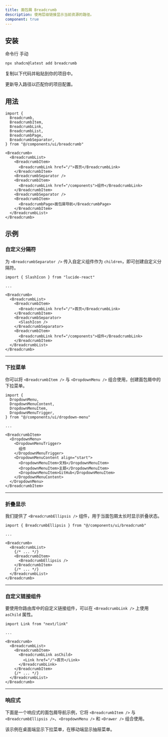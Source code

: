 ```yaml
---
title: 面包屑 Breadcrumb
description: 使用层级链接显示当前资源的路径。
component: true
---
```


<ComponentPreview
  name="breadcrumb-demo"
  className="[&_.preview]:p-2"
  description="带有可折叠下拉菜单的面包屑导航。"
/>

## 安装

<CodeTabs>

<TabsList>
  <TabsTrigger value="cli">命令行</TabsTrigger>
  <TabsTrigger value="manual">手动</TabsTrigger>
</TabsList>
<TabsContent value="cli">

```bash
npx shadcn@latest add breadcrumb
```

</TabsContent>

<TabsContent value="manual">

<Steps>

<Step>复制以下代码并粘贴到你的项目中。</Step>

<ComponentSource name="breadcrumb" title="components/ui/breadcrumb.tsx" />

<Step>更新导入路径以匹配你的项目配置。</Step>

</Steps>

</TabsContent>

</CodeTabs>

## 用法

```tsx showLineNumbers
import {
  Breadcrumb,
  BreadcrumbItem,
  BreadcrumbLink,
  BreadcrumbList,
  BreadcrumbPage,
  BreadcrumbSeparator,
} from "@/components/ui/breadcrumb"
```

```tsx showLineNumbers
<Breadcrumb>
  <BreadcrumbList>
    <BreadcrumbItem>
      <BreadcrumbLink href="/">首页</BreadcrumbLink>
    </BreadcrumbItem>
    <BreadcrumbSeparator />
    <BreadcrumbItem>
      <BreadcrumbLink href="/components">组件</BreadcrumbLink>
    </BreadcrumbItem>
    <BreadcrumbSeparator />
    <BreadcrumbItem>
      <BreadcrumbPage>面包屑导航</BreadcrumbPage>
    </BreadcrumbItem>
  </BreadcrumbList>
</Breadcrumb>
```

## 示例

### 自定义分隔符

为 `<BreadcrumbSeparator />` 传入自定义组件作为 `children`，即可创建自定义分隔符。

<ComponentPreview
  name="breadcrumb-separator"
  description="具有自定义分隔符的面包屑导航"
/>

```tsx showLineNumbers {1,10-12}
import { SlashIcon } from "lucide-react"

...

<Breadcrumb>
  <BreadcrumbList>
    <BreadcrumbItem>
      <BreadcrumbLink href="/">首页</BreadcrumbLink>
    </BreadcrumbItem>
    <BreadcrumbSeparator>
      <SlashIcon />
    </BreadcrumbSeparator>
    <BreadcrumbItem>
      <BreadcrumbLink href="/components">组件</BreadcrumbLink>
    </BreadcrumbItem>
  </BreadcrumbList>
</Breadcrumb>
```

---

### 下拉菜单

你可以将 `<BreadcrumbItem />` 与 `<DropdownMenu />` 组合使用，创建面包屑中的下拉菜单。

<ComponentPreview
  name="breadcrumb-dropdown"
  className="[&_.preview]:p-2"
  description="带有下拉菜单的面包屑导航。"
/>

```tsx showLineNumbers {1-6,11-21}
import {
  DropdownMenu,
  DropdownMenuContent,
  DropdownMenuItem,
  DropdownMenuTrigger,
} from "@/components/ui/dropdown-menu"

...

<BreadcrumbItem>
  <DropdownMenu>
    <DropdownMenuTrigger>
      组件
    </DropdownMenuTrigger>
    <DropdownMenuContent align="start">
      <DropdownMenuItem>文档</DropdownMenuItem>
      <DropdownMenuItem>主题</DropdownMenuItem>
      <DropdownMenuItem>GitHub</DropdownMenuItem>
    </DropdownMenuContent>
  </DropdownMenu>
</BreadcrumbItem>
```

---

### 折叠显示

我们提供了 `<BreadcrumbEllipsis />` 组件，用于当面包屑太长时显示折叠状态。

<ComponentPreview
  name="breadcrumb-ellipsis"
  className="[&_.preview]:p-2"
  description="展示折叠状态的面包屑导航。"
/>

```tsx showLineNumbers {1,9}
import { BreadcrumbEllipsis } from "@/components/ui/breadcrumb"

...

<Breadcrumb>
  <BreadcrumbList>
    {/* ... */}
    <BreadcrumbItem>
      <BreadcrumbEllipsis />
    </BreadcrumbItem>
    {/* ... */}
  </BreadcrumbList>
</Breadcrumb>
```

---

### 自定义链接组件

要使用你路由库中的自定义链接组件，可以在 `<BreadcrumbLink />` 上使用 `asChild` 属性。

<ComponentPreview
  name="breadcrumb-link"
  description="使用自定义 Link 组件的面包屑导航"
/>

```tsx showLineNumbers {1,8-10}
import Link from "next/link"

...

<Breadcrumb>
  <BreadcrumbList>
    <BreadcrumbItem>
      <BreadcrumbLink asChild>
        <Link href="/">首页</Link>
      </BreadcrumbLink>
    </BreadcrumbItem>
    {/* ... */}
  </BreadcrumbList>
</Breadcrumb>
```

---

### 响应式

下面是一个响应式的面包屑导航示例，它将 `<BreadcrumbItem />` 与 `<BreadcrumbEllipsis />`、`<DropdownMenu />` 和 `<Drawer />` 组合使用。

该示例在桌面端显示下拉菜单，在移动端显示抽屉菜单。

<ComponentPreview
  name="breadcrumb-responsive"
  className="[&_.preview]:p-2"
  description="一个响应式的面包屑导航。桌面端显示下拉菜单，移动端显示抽屉菜单。"
/>
